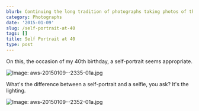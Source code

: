 ```yaml
---
blurb: Continuing the long tradition of photographs taking photos of themselves.
category: Photographs
date: '2015-01-09'
slug: /self-portrait-at-40
tags: []
title: Self Portrait at 40
type: post
---
```



On this, the occasion of my 40th birthday, a self-portrait seems appropriate.

![Image: aws-20150109--2335-01a.jpg](/aws-20150109--2335-01a.jpg) 

What's the difference between a self-portrait and a selfie, you ask? It's the lighting. 

![Image: aws-20150109--2352-01a.jpg](/aws-20150109--2352-01a.jpg)